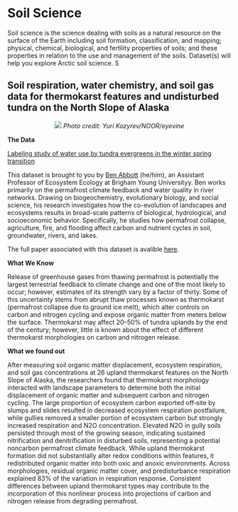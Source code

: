 # **Soil Science** {-#soil} 

Soil science is the science dealing with soils as a natural resource on the surface of the Earth including soil formation, classification, and mapping; physical, chemical, biological, and fertility properties of soils; and these properties in relation to the use and management of the soils. Dataset(s) will help you explore Arctic soil science. S

##  Soil respiration, water chemistry, and soil gas data for thermokarst features and undisturbed tundra on the North Slope of Alaska {-#new-section}

<center>
![](images/soil1.jpg)
*Photo credit: Yuri Kozyrev/NOOR/eyevine*
<br>
</center> 

<p>
**The Data**

[Labeling study of water use by tundra evergreens in the winter spring transition](https://arcticdata.io/catalog/view/doi%3A10.18739%2FA22V2CB1P)

This dataset is brought to you by [Ben Abbott](https://pws.byu.edu/ben-abbott-lab/about-ben-abbott) (he/him), an Assistant Professor of Ecosystem Ecology at Brigham Young Universityy. Ben works primarily on the permafrost climate feedback and water quality in river networks. Drawing on biogeochemistry, evolutionary biology, and social science, his research investigates how the co-evolution of landscapes and ecosystems results in broad-scale patterns of biological, hydrological, and socioeconomic behavior. Specifically, he studies how permafrost collapse, agriculture, fire, and flooding affect carbon and nutrient cycles in soil, groundwater, rivers, and lakes.

The full paper associated with this dataset is avalible [here](https://onlinelibrary.wiley.com/doi/abs/10.1111/gcb.13069).

**What We Know**

Release of greenhouse gases from thawing permafrost is potentially the largest terrestrial feedback to climate change and one of the most likely to occur; however, estimates of its strength vary by a factor of thirty. Some of this uncertainty stems from abrupt thaw processes known as thermokarst (permafrost collapse due to ground ice melt), which alter controls on carbon and nitrogen cycling and expose organic matter from meters below the surface. Thermokarst may affect 20–50% of tundra uplands by the end of the century; however, little is known about the effect of different thermokarst morphologies on carbon and nitrogen release. 

**What we found out**

After measuring soil organic matter displacement, ecosystem respiration, and soil gas concentrations at 26 upland thermokarst features on the North Slope of Alaska, the researchers found that thermokarst morphology interacted with landscape parameters to determine both the initial displacement of organic matter and subsequent carbon and nitrogen cycling. The large proportion of ecosystem carbon exported off‐site by slumps and slides resulted in decreased ecosystem respiration postfailure, while gullies removed a smaller portion of ecosystem carbon but strongly increased respiration and N2O concentration. Elevated N2O in gully soils persisted through most of the growing season, indicating sustained nitrification and denitrification in disturbed soils, representing a potential noncarbon permafrost climate feedback. While upland thermokarst formation did not substantially alter redox conditions within features, it redistributed organic matter into both oxic and anoxic environments. Across morphologies, residual organic matter cover, and predisturbance respiration explained 83% of the variation in respiration response. Consistent differences between upland thermokarst types may contribute to the incorporation of this nonlinear process into projections of carbon and nitrogen release from degrading permafrost.